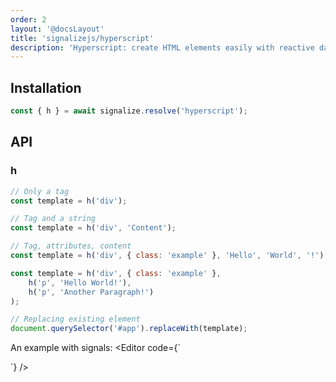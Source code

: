 ```yaml
---
order: 2
layout: '@docsLayout'
title: 'signalizejs/hyperscript'
description: 'Hyperscript: create HTML elements easily with reactive data and attributes.'
---
```



## Installation
<ImportMapDependencies module="hyperscript" />

```js
const { h } = await signalize.resolve('hyperscript');
```

## API

### h

```js
// Only a tag
const template = h('div');

// Tag and a string
const template = h('div', 'Content');

// Tag, attributes, content
const template = h('div', { class: 'example' }, 'Hello', 'World', '!');

const template = h('div', { class: 'example' },
	h('p', 'Hello World!'),
	h('p', 'Another Paragraph!')
);

// Replacing existing element
document.querySelector('#app').replaceWith(template);
```

An example with signals:
<Editor code={`
<div id="app"></div>

<script type="importmap">${createImportMapJson(['hyperscript', 'signal'])}</script>

<script type="module">

	const { resolve } = new Signalize();
	const { h, signal } = await resolve('hyperscript', 'signal');

	// Create a text signal
	const text = signal('Hello World!');

	document.querySelector('#app').replaceWith(
		// Create elements
		h('div', { id: 'app' },
			// Bind text signal to element attributes
			h('input', { value: text }),
			h('div', text)
		)
	);
</script>
`} />

